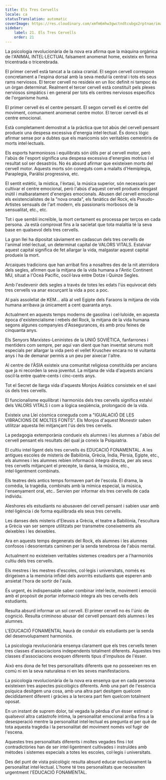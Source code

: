 ```yaml
---
title: Els Tres Cervells
locale: ca
statusTranslation: automatic
coverImage: https://res.cloudinary.com/xmfm6mhw3gwctndtcubgx2rptnae/image/upload/v1740337243/small_cover_educacion_fundamental_a051170f1c.webp
sidebar:
    label: 21. Els Tres Cervells
    order: 21
---
```

La psicologia revolucionària de la nova era afirma que la màquina orgànica de l'ANIMAL INTEL·LECTUAL falsament anomenat home, existeix en forma tricentrada o tricerebrada.

El primer cervell està tancat a la caixa cranial. El segon cervell correspon concretament a l'espina dorsal amb la seva medul·la central i tots els seus rams nerviosos. El tercer cervell no resideix en un lloc definit ni tampoc és un òrgan determinat. Realment el tercer cervell està constituït pels plexes nerviosos simpàtics i en general per tots els centres nerviosos específics de l'organisme humà.

El primer cervell és el centre pensant. El segon cervell és el centre del moviment, comunament anomenat centre motor. El tercer cervell és el centre emocional.

Està completament demostrat a la pràctica que tot abús del cervell pensant produeix una despesa excessiva d'energia intel·lectual. És doncs lògic afirmar sense por a dubtes que els manicomis són veritables cementiris de morts intel·lectuals.

Els esports harmoniosos i equilibrats són útils per al cervell motor, però l'abús de l'esport significa una despesa excessiva d'energies motrius i el resultat sol ser desastrós. No és absurd afirmar que existeixen morts del cervell motor. Aquests morts són coneguts com a malalts d'Hemiplegia, Paraplegia, Paràlisi progressiva, etc.

El sentit estètic, la mística, l'èxtasi, la música superior, són necessaris per cultivar el centre emocional, però l'abús d'aquest cervell produeix desgast inútil i malbaratament d'energies emocionals. Abusen del cervell emocional els existencialistes de la "nova onada", els fanàtics del Rock, els Pseudo-Artistes sensuals de l'art modern, els passionaris morbosos de la sensualitat, etc., etc.

Tot i que sembli increïble, la mort certament es processa per terços en cada persona. Ja està comprovat fins a la sacietat que tota malaltia té la seva base en qualsevol dels tres cervells.

La gran llei ha dipositat sàviament en cadascun dels tres cervells de l'animal intel·lectual, un determinat capital de VALORS VITALS. Estalviar aquest capital significa de fet allargar la vida, malgastar aquest capital produeix la mort.

Arcaiques tradicions que han arribat fins a nosaltres des de la nit aterridora dels segles, afirmen que la mitjana de la vida humana a l'Antic Continent MU, situat a l'Oceà Pacífic, oscil·lava entre Dotze i Quinze Segles.

Amb l'esdevenir dels segles a través de totes les edats l'ús equivocat dels tres cervells va anar escurçant la vida a poc a poc.

Al país assolellat de KEM... allà al vell Egipte dels Faraons la mitjana de vida humana arribava ja únicament a cent quaranta anys.

Actualment en aquests temps moderns de gasolina i cel·luloide, en aquesta època d'existencialisme i rebels del Rock, la mitjana de la vida humana segons algunes companyies d'Assegurances, és amb prou feines de cinquanta anys.

Els Senyors Marxistes-Leninistes de la UNIÓ SOVIÈTICA, fanfarrones i mentiders com sempre, per aquí van dient que han inventat sèrums molt especials per allargar la vida però el vellet Kruschev encara no té vuitanta anys i ha de demanar permís a un peu per aixecar l'altre.

Al centre de l'ÀSIA existeix una comunitat religiosa constituïda per ancians que ja ni recorden la seva joventut. La mitjana de vida d'aquests ancians oscil·la entre quatre-cents i cinc-cents anys.

Tot el Secret de llarga vida d'aquests Monjos Asiàtics consisteix en el savi ús dels tres cervells.

El funcionalisme equilibrat i harmoniós dels tres cervells significa estalvi dels VALORS VITALS i com a lògica seqüència, prolongació de la vida.

Existeix una Llei còsmica coneguda com a "IGUALACIÓ DE LES VIBRACIONS DE MOLTES FONTS". Els Monjos d'aquest Monestir saben utilitzar aquesta llei mitjançant l'ús dels tres cervells.

La pedagogia extemporània condueix els alumnes i les alumnes a l'abús del cervell pensant els resultats del qual ja coneix la Psiquiatria.

El cultiu intel·ligent dels tres cervells és EDUCACIÓ FONAMENTAL. A les antigues escoles de misteris de Babilònia, Grècia, Índia, Pèrsia, Egipte, etc., els alumnes i les alumnes rebien informació íntegra directa, per als seus tres cervells mitjançant el precepte, la dansa, la música, etc., intel·ligentment combinats.

Els teatres dels antics temps formaven part de l'escola. El drama, la comèdia, la tragèdia, combinats amb la mímica especial, la música, l'ensenyament oral, etc.. Servien per informar els tres cervells de cada individu.

Aleshores els estudiants no abusaven del cervell pensant i sabien usar amb intel·ligència i de forma equilibrada els seus tres cervells.

Les danses dels misteris d'Eleusis a Grècia, el teatre a Babilònia, l'escultura a Grècia van ser sempre utilitzats per transmetre coneixements als deixebles i les deixebles.

Ara en aquests temps degenerats del Rock, els alumnes i les alumnes confosos i desorientats caminen per la senda tenebrosa de l'abús mental.

Actualment no existeixen veritables sistemes creadors per a l'harmoniós cultiu dels tres cervells.

Els mestres i les mestres d'escoles, col·legis i universitats, només es dirigeixen a la memòria infidel dels avorrits estudiants que esperen amb ansietat l'hora de sortir de l'aula.

És urgent, és indispensable saber combinar intel·lecte, moviment i emoció amb el propòsit de portar informació íntegra als tres cervells dels estudiants.

Resulta absurd informar un sol cervell. El primer cervell no és l'únic de cognició. Resulta criminoso abusar del cervell pensant dels alumnes i les alumnes.

L'EDUCACIÓ FONAMENTAL haurà de conduir els estudiants per la senda del desenvolupament harmoniós.

La psicologia revolucionària ensenya clarament que els tres cervells tenen tres classes d'associacions independents totalment diferents. Aquestes tres classes d'associacions evoquen diferents tipus d'impulsos de l'ésser.

Això ens dona de fet tres personalitats diferents que no posseeixen res en comú ni en la seva naturalesa ni en les seves manifestacions.

La psicologia revolucionària de la nova era ensenya que en cada persona existeixen tres aspectes psicològics diferents. Amb una part de l'essència psíquica desitgem una cosa, amb una altra part desitgem quelcom decididament diferent i gràcies a la tercera part fem quelcom totalment oposat.

En un instant de suprem dolor, tal vegada la pèrdua d'un ésser estimat o qualsevol altra catàstrofe íntima, la personalitat emocional arriba fins a la desesperació mentre la personalitat intel·lectual es pregunta el per què de tota aquesta tragèdia i la personalitat del moviment només vol fugir de l'escena.

Aquestes tres personalitats diferents i moltes vegades fins i tot contradictòries han de ser intel·ligentment cultivades i instruïdes amb mètodes i sistemes especials a totes les escoles, col·legis i universitats.

Des del punt de vista psicològic resulta absurd educar exclusivament la personalitat intel·lectual. L'home té tres personalitats que necessiten urgentment l'EDUCACIÓ FONAMENTAL.

